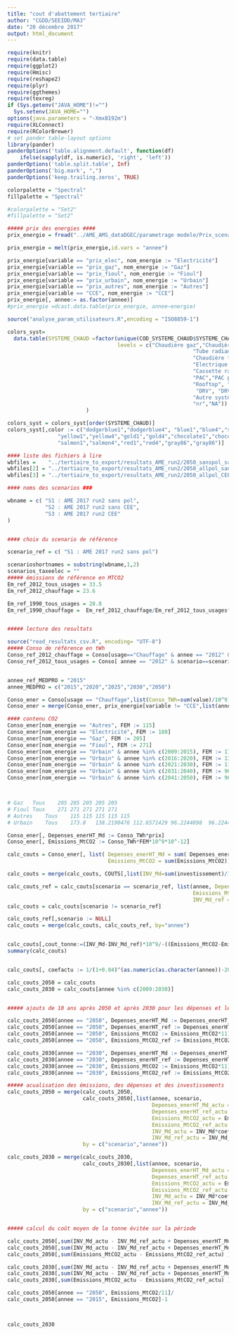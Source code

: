 ```yaml
---
title: "cout d'abattement tertiaire"
author: "CGDD/SEEIDD/MA3"
date: "20 décembre 2017"
output: html_document
---
```



```r
require(knitr)
require(data.table)
require(ggplot2)
require(Hmisc)
require(reshape2)
require(plyr)
require(ggthemes)
require(texreg)
if (Sys.getenv("JAVA_HOME")!="")
  Sys.setenv(JAVA_HOME="")
options(java.parameters = "-Xmx8192m")
require(XLConnect)
require(RColorBrewer)
# set pander table-layout options
library(pander)
panderOptions('table.alignment.default', function(df)
    ifelse(sapply(df, is.numeric), 'right', 'left'))
panderOptions('table.split.table', Inf)
panderOptions('big.mark', ",")
panderOptions('keep.trailing.zeros', TRUE)

colorpalette = "Spectral"
fillpalette = "Spectral"

#colorpalette = "Set2"
#fillpalette = "Set2"
```


```r

##### prix des energies ####
prix_energie = fread("../AME_AMS_dataDGEC/parametrage modele/Prix_scenario_AME_BV_12_2017.csv", dec = ".", sep=";")

prix_energie = melt(prix_energie,id.vars = "annee")

prix_energie[variable == "prix_elec", nom_energie := "Electricité"]
prix_energie[variable == "prix_gaz", nom_energie := "Gaz"]
prix_energie[variable == "prix_fioul", nom_energie := "Fioul"]
prix_energie[variable == "prix_urbain", nom_energie := "Urbain"]
prix_energie[variable == "prix_autres", nom_energie := "Autres"]
prix_energie[variable == "CCE", nom_energie := "CCE"]
prix_energie[, annee:= as.factor(annee)]
#prix_energie =dcast.data.table(prix_energie, annee~energie)
```

```r
source("analyse_param_utilisateurs.R",encoding = "ISO8859-1")

colors_syst= 
  data.table(SYSTEME_CHAUD =factor(unique(COD_SYSTEME_CHAUD$SYSTEME_CHAUD), 
                                   levels = c("Chaudière gaz","Chaudière condensation gaz",
                                                           "Tube radiant", "Tube radiant performant" ,
                                                           "Chaudière fioul","Chaudière condensation fioul",
                                                           "Electrique direct","Electrique direct performant",
                                                           "Cassette rayonnante","Cassette rayonnante performant",
                                                           "PAC","PAC performant",
                                                           "Rooftop", "Rooftop performant",
                                                            "DRV", "DRV performant",
                                                           "Autre système centralisé",  "Autre système centralisé performant",
                                                           "nr","NA"))
                         )

colors_syst = colors_syst[order(SYSTEME_CHAUD)]
colors_syst[,color := c("dodgerblue1","dodgerblue4", "blue1","blue4","springgreen1","springgreen4",
                "yellow1","yellow4","gold1","gold4","chocolate1","chocolate4","coral1","coral3",
                "salmon1","salmon4","red1","red4","gray86","gray86")]
```

```r

#### liste des fichiers à lire
wbfiles =    "../tertiaire_to_export/resultats_AME_run2/2050_sanspol_sansCC_newcalib/Results_csv"
wbfiles[2] = "../tertiaire_to_export/resultats_AME_run2/2050_allpol_sansCEE_CC_newcalib/Results_csv"
wbfiles[3] = "../tertiaire_to_export/resultats_AME_run2/2050_allpol_CEE_CC_newcalib/Results_csv"

#### noms des scenarios ###

wbname = c( "S1 : AME 2017 run2 sans pol",
            "S2 : AME 2017 run2 sans CEE",
            "S3 : AME 2017 run2 CEE"
)


#### choix du scenario de référence 

scenario_ref = c( "S1 : AME 2017 run2 sans pol")

scenarioshortnames = substring(wbname,1,2)
scenarios_taxeelec = ""
##### émissions de référence en MTCO2 
Em_ref_2012_tous_usages = 33.5
Em_ref_2012_chauffage = 23.6

Em_ref_1990_tous_usages = 28.8
Em_ref_1990_chauffage =  Em_ref_2012_chauffage/Em_ref_2012_tous_usages*Em_ref_1990_tous_usages 


##### lecture des resultats

source("read_resultats_csv.R", encoding= "UTF-8")
##### Conso de référence en tWh 
Conso_ref_2012_chauffage = Conso[usage=="Chauffage" & annee == "2012" & scenario==scenario_ref, sum(value)/10^9]
Conso_ref_2012_tous_usages = Conso[ annee == "2012" & scenario==scenario_ref, sum(value)/10^9]


annee_ref_MEDPRO = "2015"
annee_MEDPRO = c("2015","2020","2025","2030","2050")
```


```r
Conso_ener = Conso[usage == "Chauffage",list(Conso_TWh=sum(value)/10^9),by=c("scenario","annee","nom_energie")]
Conso_ener = merge(Conso_ener, prix_energie[variable != "CCE",list(annee, nom_energie, prix = value)], by=c("nom_energie","annee"), all.x = T)

#### contenu CO2
Conso_ener[nom_energie == "Autres", FEM := 115]
Conso_ener[nom_energie == "Electricité", FEM := 180]
Conso_ener[nom_energie == "Gaz", FEM := 205]
Conso_ener[nom_energie == "Fioul", FEM := 271]
Conso_ener[nom_energie == "Urbain" & annee %in% c(2009:2015), FEM := 174]
Conso_ener[nom_energie == "Urbain" & annee %in% c(2016:2020), FEM := 138]
Conso_ener[nom_energie == "Urbain" & annee %in% c(2021:2030), FEM := 112]
Conso_ener[nom_energie == "Urbain" & annee %in% c(2031:2040), FEM := 96]
Conso_ener[nom_energie == "Urbain" & annee %in% c(2041:2050), FEM := 96]



# Gaz	Tous	205	205	205	205	205
# Fioul	Tous	271	271	271	271	271
# Autres	Tous	115	115	115	115	115
# Urbain	Tous	173.8	138.2190476	112.6571429	96.2244898	96.2244898

Conso_ener[, Depenses_enerHT_Md := Conso_TWh*prix]
Conso_ener[, Emissions_MtCO2 := Conso_TWh*FEM*10^9*10^-12]

calc_couts = Conso_ener[, list( Depenses_enerHT_Md = sum( Depenses_enerHT_Md), 
                                Emissions_MtCO2 = sum(Emissions_MtCO2)),by=c("scenario","annee")]

calc_couts = merge(calc_couts, COUTS[,list(INV_Md=sum(investissement)/10^9),by=c("scenario","annee")],by=c("scenario","annee"))

calc_couts_ref = calc_couts[scenario == scenario_ref, list(annee, Depenses_enerHT_ref = Depenses_enerHT_Md ,
                                                           Emissions_MtCO2_ref = Emissions_MtCO2, 
                                                           INV_Md_ref = INV_Md)]
calc_couts = calc_couts[scenario != scenario_ref]

calc_couts_ref[,scenario := NULL]
calc_couts = merge(calc_couts, calc_couts_ref, by="annee")


calc_couts[,cout_tonne:=(INV_Md-INV_Md_ref)*10^9/-((Emissions_MtCO2-Emissions_MtCO2_ref)*10^6)]
summary(calc_couts)


calc_couts[, coefactu := 1/(1+0.04)^(as.numeric(as.character(annee))-2009)]

calc_couts_2050 = calc_couts
calc_couts_2030 = calc_couts[annee %in% c(2009:2030)]


##### ajouts de 10 ans après 2050 et après 2030 pour les dépenses et les émissions

calc_couts_2050[annee == "2050", Depenses_enerHT_Md := Depenses_enerHT_Md*11]
calc_couts_2050[annee == "2050", Depenses_enerHT_ref := Depenses_enerHT_ref*11]
calc_couts_2050[annee == "2050", Emissions_MtCO2 := Emissions_MtCO2*11]
calc_couts_2050[annee == "2050", Emissions_MtCO2_ref := Emissions_MtCO2_ref*11]

calc_couts_2030[annee == "2030", Depenses_enerHT_Md := Depenses_enerHT_Md*11]
calc_couts_2030[annee == "2030", Depenses_enerHT_ref := Depenses_enerHT_ref*11]
calc_couts_2030[annee == "2030", Emissions_MtCO2 := Emissions_MtCO2*11]
calc_couts_2030[annee == "2030", Emissions_MtCO2_ref := Emissions_MtCO2_ref*11]

##### acualisation des émissions, des dépenses et des investissements 
calc_couts_2050 = merge(calc_couts_2050,
                        calc_couts_2050[,list(annee, scenario,
                                              Depenses_enerHT_Md_actu = Depenses_enerHT_Md*coefactu,
                                              Depenses_enerHT_ref_actu = Depenses_enerHT_ref*coefactu,
                                              Emissions_MtCO2_actu = Emissions_MtCO2*coefactu,
                                              Emissions_MtCO2_ref_actu = Emissions_MtCO2_ref*coefactu, 
                                              INV_Md_actu = INV_Md*coefactu, 
                                              INV_Md_ref_actu = INV_Md_ref*coefactu)], 
                        by = c("scenario","annee"))

calc_couts_2030 = merge(calc_couts_2030,
                        calc_couts_2030[,list(annee, scenario,
                                              Depenses_enerHT_Md_actu = Depenses_enerHT_Md*coefactu,
                                              Depenses_enerHT_ref_actu = Depenses_enerHT_ref*coefactu,
                                              Emissions_MtCO2_actu = Emissions_MtCO2*coefactu,
                                              Emissions_MtCO2_ref_actu = Emissions_MtCO2_ref*coefactu, 
                                              INV_Md_actu = INV_Md*coefactu, 
                                              INV_Md_ref_actu = INV_Md_ref*coefactu)], 
                        by = c("scenario","annee"))


##### calcul du coût moyen de la tonne évitée sur la période

calc_couts_2050[,sum(INV_Md_actu - INV_Md_ref_actu + Depenses_enerHT_Md_actu - Depenses_enerHT_ref_actu)/-sum(Emissions_MtCO2_actu - Emissions_MtCO2_ref_actu) * 10^9*10^-6, by="scenario"]
calc_couts_2050[,sum(INV_Md_actu - INV_Md_ref_actu + Depenses_enerHT_Md_actu - Depenses_enerHT_ref_actu)]
calc_couts_2050[,sum(Emissions_MtCO2_actu - Emissions_MtCO2_ref_actu) ]

calc_couts_2030[,sum(INV_Md_actu - INV_Md_ref_actu + Depenses_enerHT_Md_actu - Depenses_enerHT_ref_actu)/-sum(Emissions_MtCO2_actu - Emissions_MtCO2_ref_actu) * 10^9*10^-6, by="scenario"]
calc_couts_2030[,sum(INV_Md_actu - INV_Md_ref_actu + Depenses_enerHT_Md_actu - Depenses_enerHT_ref_actu)]
calc_couts_2030[,sum(Emissions_MtCO2_actu - Emissions_MtCO2_ref_actu) ]

calc_couts_2050[annee == "2050", Emissions_MtCO2/11]/
calc_couts_2050[annee == "2015", Emissions_MtCO2]-1



calc_couts_2030


```